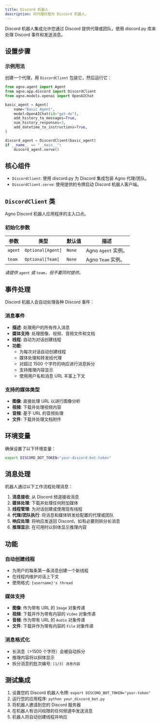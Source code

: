 ```yaml
---
title: Discord 机器人
description: 将代理托管为 Discord 机器人。
---
```


Discord 机器人集成允许您通过 Discord 提供代理或团队，使用 discord.py 库来处理 Discord 事件和发送消息。

## 设置步骤

<Snippet file="setup-discord-app.mdx" />

### 示例用法

创建一个代理，用 `DiscordClient` 包装它，然后运行它：

```python
from agno.agent import Agent
from agno.app.discord import DiscordClient
from agno.models.openai import OpenAIChat

basic_agent = Agent(
    name="Basic Agent",
    model=OpenAIChat(id="gpt-4o"),
    add_history_to_messages=True,
    num_history_responses=3,
    add_datetime_to_instructions=True,
)

discord_agent = DiscordClient(basic_agent)
if __name__ == "__main__":
    discord_agent.serve()
```

## 核心组件

- `DiscordClient`: 使用 discord.py 为 Discord 集成包装 Agno 代理/团队。
- `DiscordClient.serve`: 使用提供的令牌启动 Discord 机器人客户端。

## `DiscordClient` 类

Agno Discord 机器人应用程序的主入口点。

### 初始化参数

| 参数 | 类型 | 默认值 | 描述 |
| --------- | --- | --- | --- |
| `agent` | `Optional[Agent]` | `None` | Agno `Agent` 实例。 |
| `team` | `Optional[Team]` | `None` | Agno `Team` 实例。 |

*请提供 `agent` 或 `team`，但不要同时提供。*

## 事件处理

Discord 机器人会自动处理各种 Discord 事件：

### 消息事件
- **描述**: 处理用户的所有传入消息
- **媒体支持**: 处理图像、视频、音频文件和文档
- **线程**: 自动为对话创建线程
- **功能**:
  - 为每次对话自动创建线程
  - 媒体处理和转发给代理
  - 对超过 1500 个字符的响应进行消息拆分
  - 支持推理内容显示
  - 使用用户名和消息 URL 丰富上下文

### 支持的媒体类型
- **图像**: 直接处理 URL 以进行图像分析
- **视频**: 下载并处理视频内容
- **音频**: 基于 URL 的音频处理
- **文件**: 下载并处理文档附件

## 环境变量

确保设置了以下环境变量：

```bash
export DISCORD_BOT_TOKEN="your-discord-bot-token"
```

## 消息处理

机器人通过以下工作流程处理消息：

1. **消息接收**: 从 Discord 频道接收消息
2. **媒体处理**: 下载并处理任何附加媒体
3. **线程管理**: 为对话创建或使用现有线程
4. **代理/团队执行**: 将消息和媒体转发给配置的代理或团队
5. **响应处理**: 将响应发送回 Discord，如有必要则拆分长消息
6. **推理显示**: 在可用时以斜体显示推理内容

## 功能

### 自动创建线程
- 为用户的每条第一条消息创建一个新线程
- 在线程内维护对话上下文
- 使用格式: `{username}'s thread`

### 媒体支持
- **图像**: 作为带有 URL 的 `Image` 对象传递
- **视频**: 下载并作为带有内容的 `Video` 对象传递
- **音频**: 作为带有 URL 的 `Audio` 对象传递
- **文件**: 下载并作为带有内容的 `File` 对象传递

### 消息格式化
- 长消息（>1500 个字符）会被自动拆分
- 推理内容将以斜体显示
- 拆分消息的批次编号: `[1/3] 消息内容`

## 测试集成

1. 设置您的 Discord 机器人令牌: `export DISCORD_BOT_TOKEN="your-token"`
2. 运行您的应用程序: `python your_discord_bot.py`
3. 将机器人邀请到您的 Discord 服务器
4. 在机器人有访问权限的任何频道中发送消息
5. 机器人将自动创建线程并响应